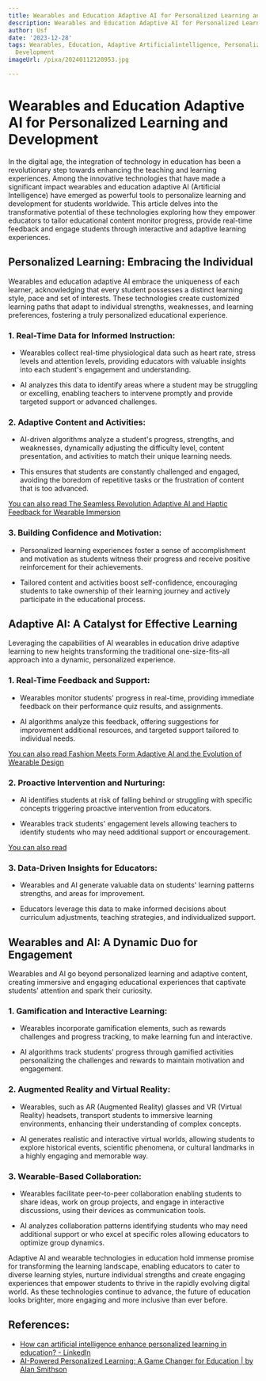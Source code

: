 ```yaml
---
title: Wearables and Education Adaptive AI for Personalized Learning and Development
description: Wearables and Education Adaptive AI for Personalized Learning and Development
author: Usf
date: '2023-12-28'
tags: Wearables, Education, Adaptive Artificialintelligence, Personalized Learning,
  Development
imageUrl: /pixa/20240112120953.jpg

---
```

# Wearables and Education Adaptive AI  for Personalized Learning and Development

In the digital  age, the integration of technology in  education has been a revolutionary step towards enhancing  the teaching and  learning experiences. Among the innovative  technologies that have made a significant impact wearables and education  adaptive AI (Artificial Intelligence) have emerged as powerful tools to personalize  learning and development for students worldwide. This article delves into the transformative potential of these technologies exploring how they empower educators to tailor educational content monitor  progress, provide real-time feedback and engage students through interactive and  adaptive  learning experiences.

## Personalized  Learning: Embracing the Individual

Wearables and education adaptive  AI embrace the uniqueness of each learner, acknowledging that every student possesses a distinct learning style,  pace and set of interests. These technologies create customized learning paths that adapt to individual strengths, weaknesses, and learning preferences, fostering a truly personalized educational experience.

###  1. Real-Time Data for Informed Instruction:

- Wearables collect real-time physiological data  such as heart rate, stress levels  and attention  levels, providing educators with valuable  insights into each student's engagement and understanding.

- AI analyzes this data to identify areas where a student may be struggling or excelling, enabling teachers to intervene promptly and provide targeted support or advanced challenges.

### 2. Adaptive Content and Activities:

- AI-driven algorithms analyze  a student's progress, strengths,  and weaknesses, dynamically adjusting the difficulty level, content presentation, and  activities to match their unique learning needs.

- This ensures that students  are constantly challenged and  engaged, avoiding the boredom of repetitive tasks or  the frustration of content  that is too advanced.

[You can also read The  Seamless Revolution  Adaptive AI  and Haptic Feedback for Wearable  Immersion](The%20Seamless%20Revolution%20Adaptive%20AI%20and%20Haptic%20Feedback%20for%20Wearable%20Immersion)


### 3. Building Confidence and Motivation:

- Personalized learning experiences foster a sense of  accomplishment and motivation as students witness their progress and receive positive reinforcement for their achievements.

- Tailored content and activities  boost self-confidence, encouraging students to  take ownership of their learning journey and  actively participate in the educational process.

## Adaptive AI: A  Catalyst for Effective Learning

Leveraging the capabilities of AI wearables in education drive adaptive learning to new heights transforming the traditional one-size-fits-all approach into a dynamic, personalized experience.

### 1. Real-Time Feedback  and Support:

- Wearables monitor students' progress in real-time, providing immediate feedback on their performance quiz results, and assignments.

- AI algorithms analyze this feedback, offering suggestions for improvement additional resources, and targeted support tailored to individual needs.

[You can also read Fashion Meets Form Adaptive AI  and the Evolution of  Wearable Design](Fashion%20Meets%20Form%20Adaptive%20AI%20and%20the%20Evolution%20of%20Wearable%20Design)


### 2. Proactive Intervention  and Nurturing:

- AI identifies students at risk of falling behind or struggling with specific concepts triggering proactive  intervention from educators.

- Wearables track students'  engagement levels  allowing  teachers to identify students  who may need additional support or encouragement.

[You can also read ]()


### 3. Data-Driven Insights for Educators:

- Wearables and AI generate valuable data on students' learning patterns  strengths, and areas for improvement.

- Educators leverage this data to make informed decisions about curriculum adjustments, teaching strategies, and individualized support.

## Wearables and AI: A Dynamic Duo for Engagement

Wearables and AI go beyond personalized learning and adaptive content, creating immersive and  engaging educational  experiences that captivate students' attention and spark their curiosity.

### 1. Gamification and Interactive Learning:

- Wearables incorporate gamification elements, such  as  rewards challenges and progress tracking, to make  learning fun and interactive.

- AI algorithms track  students' progress through gamified activities personalizing the challenges and rewards to maintain motivation and engagement.

### 2. Augmented Reality and Virtual Reality:

- Wearables,  such as AR (Augmented Reality)  glasses  and VR (Virtual Reality) headsets, transport students to immersive learning environments, enhancing their understanding of complex concepts.

- AI generates realistic and interactive virtual  worlds, allowing students to explore historical events, scientific phenomena, or  cultural landmarks in a highly engaging and memorable way.

### 3. Wearable-Based Collaboration:

- Wearables facilitate peer-to-peer collaboration enabling students to share ideas, work  on group projects, and engage in interactive discussions, using their devices as communication tools.

- AI  analyzes collaboration patterns identifying students who may need additional support or who excel at specific roles allowing educators to optimize  group dynamics.

Adaptive AI and wearable  technologies in education  hold immense  promise for transforming the learning landscape, enabling educators to  cater  to  diverse learning styles, nurture individual strengths and create engaging experiences that empower students to thrive in the  rapidly evolving digital world.  As these  technologies continue to advance,  the future of  education looks brighter, more engaging and more  inclusive than ever before.

## References:
- [How can artificial intelligence enhance personalized learning in education? - LinkedIn](https://www.linkedin.com/advice/0/how-can-artificial-intelligence-enhance)
- [AI-Powered Personalized Learning: A Game Changer for Education | by Alan Smithson](https://alan-smithson.medium.com/ai-powered-personalized-learning-a-game-changer-for-education-9e66bfeccf98)
